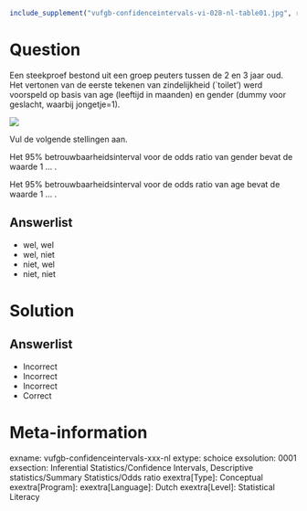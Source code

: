 ```r
include_supplement("vufgb-confidenceintervals-vi-028-nl-table01.jpg", recursive = TRUE)
```

Question
========

Een steekproef bestond uit een groep peuters tussen de 2 en 3 jaar oud. Het vertonen van de eerste tekenen van zindelijkheid (`toilet') werd voorspeld op basis van age (leeftijd in maanden) en gender (dummy voor geslacht, waarbij jongetje=1).

![](vufgb-confidenceintervals-vi-028-nl-table01.jpg)
  
Vul de volgende stellingen aan.

Het 95% betrouwbaarheidsinterval voor de odds ratio van gender bevat de waarde 1 ... .

Het 95% betrouwbaarheidsinterval voor de odds ratio van age bevat de waarde 1 ... .  
  
Answerlist
----------
* wel, wel
* wel, niet
* niet, wel
* niet, niet

Solution
========

Answerlist
----------
* Incorrect
* Incorrect
* Incorrect
* Correct

Meta-information
================
exname: vufgb-confidenceintervals-xxx-nl
extype: schoice
exsolution: 0001
exsection: Inferential Statistics/Confidence Intervals, Descriptive statistics/Summary Statistics/Odds ratio
exextra[Type]: Conceptual
exextra[Program]: 
exextra[Language]: Dutch
exextra[Level]: Statistical Literacy
